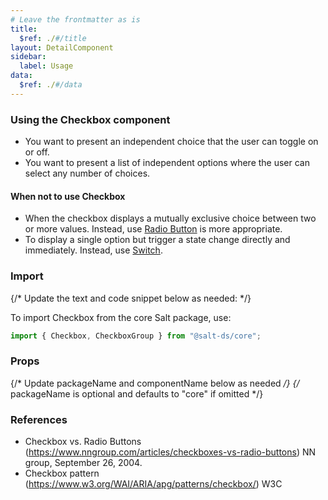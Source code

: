 ```yaml
---
# Leave the frontmatter as is
title:
  $ref: ./#/title
layout: DetailComponent
sidebar:
  label: Usage
data:
  $ref: ./#/data
---
```


### Using the Checkbox component

- You want to present an independent choice that the user can toggle on or off.
- You want to present a list of independent options where the user can select any number of choices.

#### When not to use Checkbox

- When the checkbox displays a mutually exclusive choice between two or more values. Instead, use [Radio Button](http://www.saltdesignsystem.com/salt/components/radio-button) is more appropriate.
- To display a single option but trigger a state change directly and immediately. Instead, use [Switch](http://www.saltdesignsystem.com/salt/components/switch).

### Import

{/* Update the text and code snippet below as needed: */}

To import Checkbox from the core Salt package, use:

```js
import { Checkbox, CheckboxGroup } from "@salt-ds/core";
```

### Props

{/* Update packageName and componentName below as needed */}
{/* packageName is optional and defaults to "core" if omitted */}

<PropsTable packageName="core" componentName="Checkbox" />

### References

- Checkbox vs. Radio Buttons (https://www.nngroup.com/articles/checkboxes-vs-radio-buttons) NN group, September 26, 2004.
- Checkbox pattern (https://www.w3.org/WAI/ARIA/apg/patterns/checkbox/) W3C
